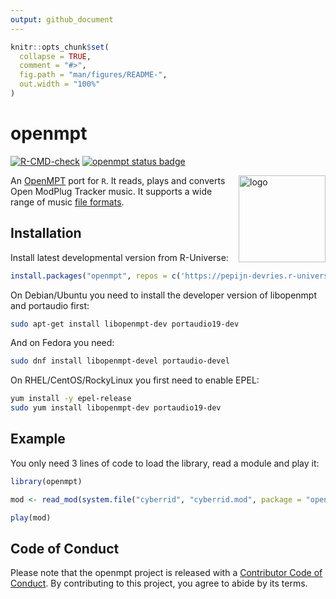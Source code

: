 ```yaml
---
output: github_document
---
```


```r
knitr::opts_chunk$set(
  collapse = TRUE,
  comment = "#>",
  fig.path = "man/figures/README-",
  out.width = "100%"
)
```

# openmpt

<!-- badges: start -->
[![R-CMD-check](https://github.com/pepijn-devries/openmpt/actions/workflows/R-CMD-check.yaml/badge.svg)](https://github.com/pepijn-devries/openmpt/actions/workflows/R-CMD-check.yaml)
[![openmpt status badge](https://pepijn-devries.r-universe.dev/badges/openmpt)](https://pepijn-devries.r-universe.dev/openmpt)
<!--[![version](https://www.r-pkg.org/badges/version/openmpt)](https://CRAN.R-project.org/package=openmpt)-->
<!--![cranlogs](https://cranlogs.r-pkg.org/badges/openmpt)-->
<!-- badges: end -->

<img src="man/figures/logo.svg" align="right" height="139" copyright="cc-sa" alt="logo" class="pkgdown-hide" />

An [OpenMPT](https://www.openmpt.org) port for `R`. It reads, plays and converts Open ModPlug Tracker music.
It supports a wide range of music [file formats](https://wiki.openmpt.org/Manual:_Module_formats).

## Installation

Install latest developmental version from R-Universe:

``` r
install.packages("openmpt", repos = c('https://pepijn-devries.r-universe.dev', 'https://cloud.r-project.org'))
```

On Debian/Ubuntu you need to install the developer version of libopenmpt and portaudio first:

```sh
sudo apt-get install libopenmpt-dev portaudio19-dev
```

And on Fedora you need:

```sh
sudo dnf install libopenmpt-devel portaudio-devel
```

On RHEL/CentOS/RockyLinux you first need to enable EPEL:


```sh
yum install -y epel-release
sudo yum install libopenmpt-dev portaudio19-dev
```

## Example

You only need 3 lines of code to load the library, read a module and play it:

```r
library(openmpt)

mod <- read_mod(system.file("cyberrid", "cyberrid.mod", package = "openmpt"))

play(mod)
```

## Code of Conduct

Please note that the openmpt project is released with a [Contributor Code of Conduct](https://contributor-covenant.org/version/2/1/CODE_OF_CONDUCT.html). By contributing to this project, you agree to abide by its terms.
